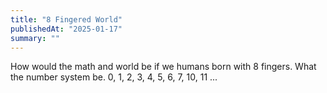 ```yaml
---
title: "8 Fingered World"
publishedAt: "2025-01-17"
summary: ""
---
```


How would the math and world be if we humans born with 8 fingers. What the number system be. 0, 1, 2, 3, 4, 5, 6, 7, 10, 11 ...

